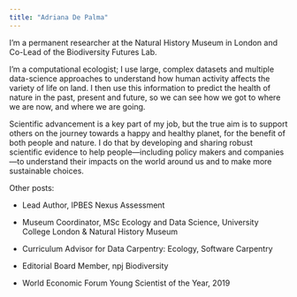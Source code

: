 ```yaml
---
title: "Adriana De Palma"
---
```


I'm a permanent researcher at the Natural History Museum in London and Co-Lead of the Biodiversity Futures Lab.

I'm a computational ecologist; I use large, complex datasets and multiple data-science approaches to understand how human activity affects the variety of life on land. I then use this information to predict the health of nature in the past, present and future, so we can see how we got to where we are now, and where we are going.

Scientific advancement is a key part of my job, but the true aim is to support others on the journey towards a happy and healthy planet, for the benefit of both people and nature. I do that by developing and sharing robust scientific evidence to help people---including policy makers and companies---to understand their impacts on the world around us and to make more sustainable choices.

Other posts:

-   Lead Author, IPBES Nexus Assessment

-   Museum Coordinator, MSc Ecology and Data Science, University College London & Natural History Museum

-   Curriculum Advisor for Data Carpentry: Ecology, Software Carpentry

-   Editorial Board Member, npj Biodiversity

-   World Economic Forum Young Scientist of the Year, 2019
